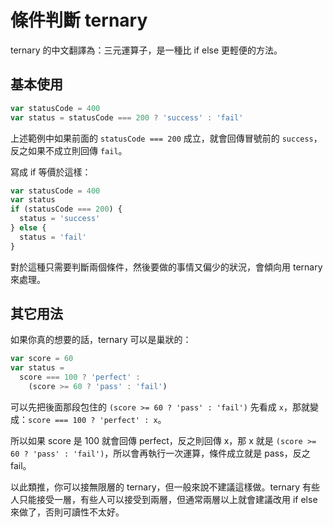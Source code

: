 # 條件判斷 ternary
  
ternary 的中文翻譯為：三元運算子，是一種比 if else 更輕便的方法。

## 基本使用

``` js
var statusCode = 400
var status = statusCode === 200 ? 'success' : 'fail'
```

上述範例中如果前面的 `statusCode === 200` 成立，就會回傳冒號前的 `success`，反之如果不成立則回傳 `fail`。

寫成 if 等價於這樣：

``` js
var statusCode = 400
var status
if (statusCode === 200) {
  status = 'success'
} else {
  status = 'fail'
}
```

對於這種只需要判斷兩個條件，然後要做的事情又偏少的狀況，會傾向用 ternary 來處理。

## 其它用法

如果你真的想要的話，ternary 可以是巢狀的：

``` js
var score = 60
var status = 
  score === 100 ? 'perfect' : 
    (score >= 60 ? 'pass' : 'fail')
```

可以先把後面那段包住的 `(score >= 60 ? 'pass' : 'fail')` 先看成 `x`，那就變成：`score === 100 ? 'perfect' : x`。

所以如果 score 是 100 就會回傳 perfect，反之則回傳 x，那 x 就是 `(score >= 60 ? 'pass' : 'fail')`，所以會再執行一次運算，條件成立就是 pass，反之 fail。

以此類推，你可以接無限層的 ternary，但一般來說不建議這樣做。ternary 有些人只能接受一層，有些人可以接受到兩層，但通常兩層以上就會建議改用 if else 來做了，否則可讀性不太好。

